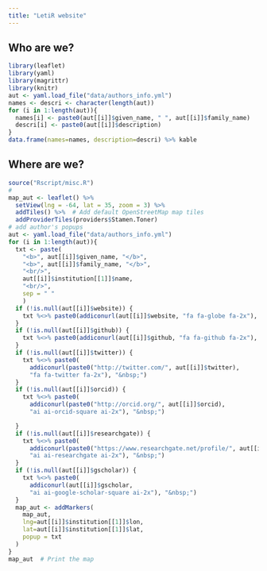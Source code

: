 ```yaml
---
title: "LetiR website"
---
```



## Who are we?

```r
library(leaflet)
library(yaml)
library(magrittr)
library(knitr)
aut <- yaml.load_file("data/authors_info.yml")
names <- descri <- character(length(aut))
for (i in 1:length(aut)){
  names[i] <- paste0(aut[[i]]$given_name, " ", aut[[i]]$family_name)
  descri[i] <- paste0(aut[[i]]$description)
}
data.frame(names=names, description=descri) %>% kable
```


## Where are we?


```r
source("Rscript/misc.R")
#
map_aut <- leaflet() %>%
  setView(lng = -64, lat = 35, zoom = 3) %>%
  addTiles() %>%  # Add default OpenStreetMap map tiles
  addProviderTiles(providers$Stamen.Toner)
# add author's popups
aut <- yaml.load_file("data/authors_info.yml")
for (i in 1:length(aut)){
  txt <- paste(
    "<b>", aut[[i]]$given_name, "</b>",
    "<b>", aut[[i]]$family_name, "</b>",
    "<br/>",
    aut[[i]]$institution[[1]]$name,
    "<br/>",
    sep = " "
    )
  if (!is.null(aut[[i]]$website)) {
    txt %<>% paste0(addiconurl(aut[[i]]$website, "fa fa-globe fa-2x"), "&nbsp;")
  }
  if (!is.null(aut[[i]]$github)) {
    txt %<>% paste0(addiconurl(aut[[i]]$github, "fa fa-github fa-2x"), "&nbsp;")
  }
  if (!is.null(aut[[i]]$twitter)) {
    txt %<>% paste0(
      addiconurl(paste0("http://twitter.com/", aut[[i]]$twitter),
      "fa fa-twitter fa-2x"), "&nbsp;")
  }
  if (!is.null(aut[[i]]$orcid)) {
    txt %<>% paste0(
      addiconurl(paste0("http://orcid.org/", aut[[i]]$orcid),
      "ai ai-orcid-square ai-2x"), "&nbsp;")

  }
  if (!is.null(aut[[i]]$researchgate)) {
    txt %<>% paste0(
      addiconurl(paste0("https://www.researchgate.net/profile/", aut[[i]]$researchgate),
      "ai ai-researchgate ai-2x"), "&nbsp;")
  }
  if (!is.null(aut[[i]]$gscholar)) {
    txt %<>% paste0(
      addiconurl(aut[[i]]$gscholar,
      "ai ai-google-scholar-square ai-2x"), "&nbsp;")
  }
  map_aut <- addMarkers(
    map_aut,
    lng=aut[[i]]$institution[[1]]$lon,
    lat=aut[[i]]$institution[[1]]$lat,
    popup = txt
  )
}
map_aut  # Print the map
```

